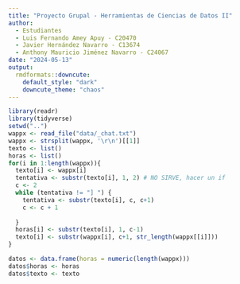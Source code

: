 ```yaml
---
title: "Proyecto Grupal - Herramientas de Ciencias de Datos II"
author: 
  - Estudiantes
  - Luis Fernando Amey Apuy - C20470
  - Javier Hernández Navarro - C13674
  - Anthony Mauricio Jiménez Navarro - C24067
date: "2024-05-13"
output: 
  rmdformats::downcute:
    default_style: "dark"
    downcute_theme: "chaos"
---
```


```r
library(readr)
library(tidyverse)
setwd("..")
wappx <- read_file("data/_chat.txt")
wappx <- strsplit(wappx, '\r\n')[[1]]
texto <- list()
horas <- list()
for(i in 1:length(wappx)){
  texto[i] <- wappx[i]
  tentativa <- substr(texto[i], 1, 2) # NO SIRVE, hacer un if
  c <- 2
  while (tentativa != "] ") {
    tentativa <- substr(texto[i], c, c+1)
    c <- c + 1
    
  }
  horas[i] <- substr(texto[i], 1, c-1)
  texto[i] <- substr(wappx[i], c+1, str_length(wappx[[i]]))
}

datos <- data.frame(horas = numeric(length(wappx)))
datos$horas <- horas
datos$texto <- texto

```

```r

```

